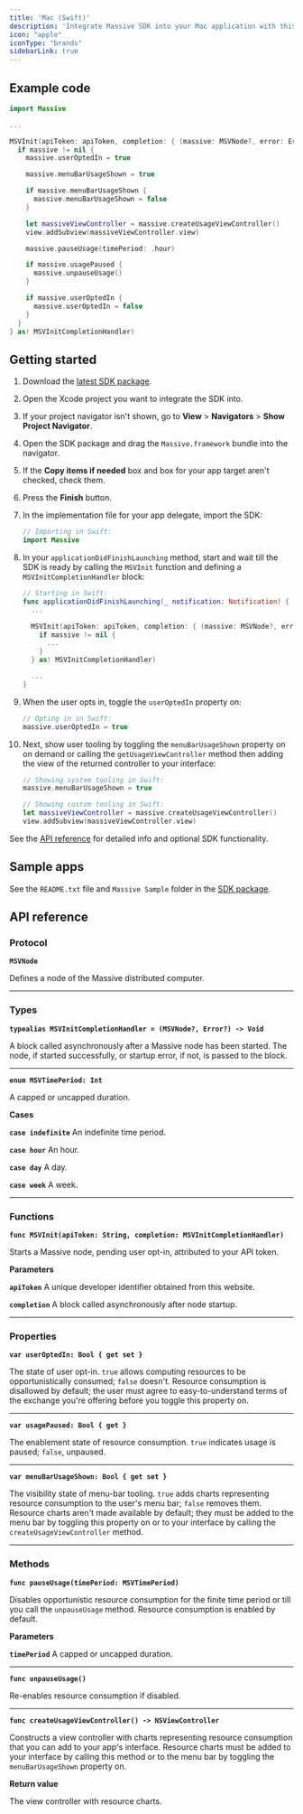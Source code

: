 ```yaml
---
title: 'Mac (Swift)'
description: 'Integrate Massive SDK into your Mac application with this guide.'
icon: "apple"
iconType: "brands"
sidebarLink: true
---
```


## Example code

```swift
import Massive

...

MSVInit(apiToken: apiToken, completion: { (massive: MSVNode?, error: Error?) -> Void in
  if massive != nil {
    massive.userOptedIn = true

    massive.menuBarUsageShown = true

    if massive.menuBarUsageShown {
      massive.menuBarUsageShown = false
    }

    let massiveViewController = massive.createUsageViewController()
    view.addSubview(massiveViewController.view)

    massive.pauseUsage(timePeriod: .hour)

    if massive.usagePaused {
      massive.unpauseUsage()
    }

    if massive.userOptedIn {
      massive.userOptedIn = false
    }
  }
} as! MSVInitCompletionHandler)
```

## Getting started

1.  Download the [latest SDK package][5].
2.  Open the Xcode project you want to integrate the SDK into.
3.  If your project navigator isn't shown, go to **View** > **Navigators** >
    **Show Project Navigator**.
4.  Open the SDK package and drag the `Massive.framework` bundle into the
    navigator.
5.  If the **Copy items if needed** box and box for your app target aren't
    checked, check them.
6.  Press the **Finish** button.
7.  In the implementation file for your app delegate, import the SDK:

    ```swift
    // Importing in Swift:
    import Massive
    ```

8.  In your `applicationDidFinishLaunching` method, start and wait till the SDK
    is ready by calling the `MSVInit` function and defining a
    `MSVInitCompletionHandler` block:

    ```swift
    // Starting in Swift:
    func applicationDidFinishLaunching(_ notification: Notification) {
      ...

      MSVInit(apiToken: apiToken, completion: { (massive: MSVNode?, error: Error?) -> Void in
        if massive != nil {
          ...
        }
      } as! MSVInitCompletionHandler)

      ...
    }
    ```

9.  When the user opts in, toggle the `userOptedIn` property on:

    ```swift
    // Opting in in Swift:
    massive.userOptedIn = true
    ```

10. Next, show user tooling by toggling the `menuBarUsageShown` property on on
    demand or calling the `getUsageViewController` method then adding the view
    of the returned controller to your interface:

    ```swift
    // Showing system tooling in Swift:
    massive.menuBarUsageShown = true

    // Showing custom tooling in Swift:
    let massiveViewController = massive.createUsageViewController()
    view.addSubview(massiveViewController.view)
    ```

See the [API reference][6] for detailed info and optional SDK functionality.

## Sample apps

See the `README.txt` file and `Massive Sample` folder in the [SDK package][7].

## API reference

### Protocol

**`MSVNode`**

Defines a node of the Massive distributed computer.

---

### Types

**`typealias MSVInitCompletionHandler = (MSVNode?, Error?) -> Void`**

A block called asynchronously after a Massive node has been started. The node,
if started successfully, or startup error, if not, is passed to the block.

---

**`enum MSVTimePeriod: Int`**

A capped or uncapped duration.

**Cases**

**`case indefinite`** An indefinite time period.

**`case hour`** An hour.

**`case day`** A day.

**`case week`** A week.

---

### Functions

**`func MSVInit(apiToken: String, completion: MSVInitCompletionHandler)`**

Starts a Massive node, pending user opt-in, attributed to your API token.

**Parameters**

**`apiToken`** A unique developer identifier obtained from this website.

**`completion`** A block called asynchronously after node startup.

---

### Properties

**`var userOptedIn: Bool { get set }`**

The state of user opt-in. `true` allows computing resources to be
opportunistically consumed; `false` doesn't. Resource consumption is disallowed
by default; the user must agree to easy-to-understand terms of the exchange
you're offering before you toggle this property on.

---

**`var usagePaused: Bool { get }`**

The enablement state of resource consumption. `true` indicates usage is paused;
`false`, unpaused.

---

**`var menuBarUsageShown: Bool { get set }`**

The visibility state of menu-bar tooling. `true` adds charts representing
resource consumption to the user's menu bar; `false` removes them. Resource
charts aren't made available by default; they must be added to the menu bar by
toggling this property on or to your interface by calling the
`createUsageViewController` method.

---

### Methods

**`func pauseUsage(timePeriod: MSVTimePeriod)`**

Disables opportunistic resource consumption for the finite time period or till
you call the `unpauseUsage` method. Resource consumption is enabled by default.

**Parameters**

**`timePeriod`** A capped or uncapped duration.

---

**`func unpauseUsage()`**

Re-enables resource consumption if disabled.

---

**`func createUsageViewController() -> NSViewController`**

Constructs a view controller with charts representing resource consumption that
you can add to your app's interface. Resource charts must be added to your
interface by calling this method or to the menu bar by toggling the
`menuBarUsageShown` property on.

**Return value**

The view controller with resource charts.

[5]: https://downloads.joinmassive.com/sdk/macos/Massive%20SDK.dmg
[6]: #api-reference
[7]: #getting-started